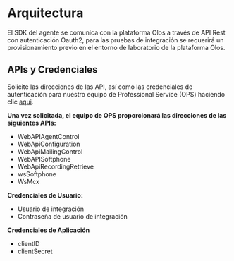 # Arquitectura

El SDK del agente se comunica con la plataforma Olos a través de API Rest con autenticación Oauth2, para las pruebas de integración 
se requerirá un provisionamiento previo en el entorno de laboratorio de la plataforma Olos.

## APIs y Credenciales

Solicite las direcciones de las API, así como las credenciales de autenticación para nuestro equipo de Professional Service (OPS) haciendo clic
[aqui](https://support.olos.com.br/a/catalog/request-items?search=ops).

**Una vez solicitada, el equipo de OPS proporcionará las direcciones de las siguientes APIs:**

- WebAPIAgentControl
- WebApiConfiguration
- WebApiMailingControl
- WebAPISoftphone
- WebApiRecordingRetrieve
- wsSoftphone
- WsMcx

**Credenciales de Usuario:**

- Usuario de integración
- Contraseña de usuario de integración

**Credenciales de Aplicación**

- clientID
- clientSecret
